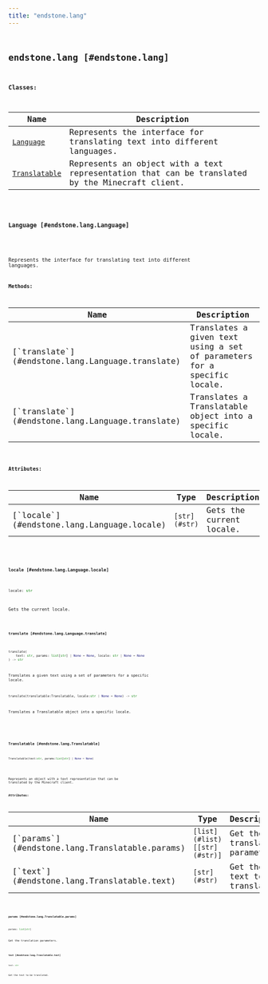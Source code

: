 ```yaml
---
title: "endstone.lang"
---
```


## <code className="doc-symbol doc-symbol-module"/> endstone.lang [#endstone.lang]

**Classes:**

Name | Description
---- | -----------
[`Language`](#endstone.lang.Language) | Represents the interface for translating text into different languages.
[`Translatable`](#endstone.lang.Translatable) | Represents an object with a text representation that can be translated by the Minecraft client.

### <code className="doc-symbol doc-symbol-class"/> Language [#endstone.lang.Language]

<div className="pl-[2em] mt-[1.25em]">

Represents the interface for translating text into different languages.

**Methods:**

<table>
<thead>
   <tr>
      <th>Name</th>
      <th>Description</th>
   </tr>
</thead>
<tbody>
    <tr key="1-translate">
        <td>[`translate`](#endstone.lang.Language.translate)</td>
        <td>Translates a given text using a set of parameters for a specific locale.</td>
    </tr>
    <tr key="2-translate">
        <td>[`translate`](#endstone.lang.Language.translate)</td>
        <td>Translates a Translatable object into a specific locale.</td>
    </tr></tbody>
</table>

**Attributes:**

<table>
<thead>
   <tr>
      <th>Name</th>
      <th>Type</th>
      <th>Description</th>
   </tr>
</thead>
<tbody>
    <tr key="locale">
        <td>[`locale`](#endstone.lang.Language.locale)</td>
        <td><code className="nextra-code">[str](#str)</code></td>
        <td>Gets the current locale.</td>
    </tr></tbody>
</table>

#### <code className="doc-symbol doc-symbol-attribute"/> locale [#endstone.lang.Language.locale]

```python
locale: str
```

Gets the current locale.

#### <code className="doc-symbol doc-symbol-method"/> translate [#endstone.lang.Language.translate]

```python
translate(
    text: str, params: list[str] | None = None, locale: str | None = None
) -> str
```

Translates a given text using a set of parameters for a specific locale.

```python
translate(translatable:Translatable, locale:str | None = None) -> str
```

Translates a Translatable object into a specific locale.

</div>

### <code className="doc-symbol doc-symbol-class"/> Translatable [#endstone.lang.Translatable]

```python
Translatable(text:str, params:list[str] | None = None)
```

<div className="pl-[2em] mt-[1.25em]">

Represents an object with a text representation that can be translated by the Minecraft client.

**Attributes:**

<table>
<thead>
   <tr>
      <th>Name</th>
      <th>Type</th>
      <th>Description</th>
   </tr>
</thead>
<tbody>
    <tr key="params">
        <td>[`params`](#endstone.lang.Translatable.params)</td>
        <td><code className="nextra-code">[list](#list)[[str](#str)]</code></td>
        <td>Get the translation parameters.</td>
    </tr>
    <tr key="text">
        <td>[`text`](#endstone.lang.Translatable.text)</td>
        <td><code className="nextra-code">[str](#str)</code></td>
        <td>Get the text to be translated.</td>
    </tr></tbody>
</table>

#### <code className="doc-symbol doc-symbol-attribute"/> params [#endstone.lang.Translatable.params]

```python
params: list[str]
```

Get the translation parameters.

#### <code className="doc-symbol doc-symbol-attribute"/> text [#endstone.lang.Translatable.text]

```python
text: str
```

Get the text to be translated.

</div>
